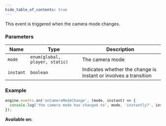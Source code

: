 ```yaml
---
hide_table_of_contents: true
---
```



This event is triggered when the camera mode changes.

### Parameters

| Name      | Type                           | Description                                                      |
| --------- | ------------------------------ | ---------------------------------------------------------------- |
| `mode`    | `enum(global, player, static)` | The camera mode                                                  |
| `instant` | `boolean`                      | Indicates whether the change is instant or involves a transition |

### Example

```js
engine.events.on('onCameraModeChange', (mode, instant) => {
  console.log('the camera mode has changed to', mode, 'instantly?', instant);
});
```

**Available on:** <ClientTag />
